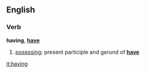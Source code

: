 ==English==
===Verb===
'''having''', '''[[have]]'''

# [[posessing]]; present participle and gerund of '''[[have]]'''

[[it:having]]